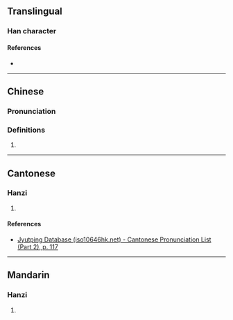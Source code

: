 {{character info}}
==Translingual==

===Han character===
{{Han char|rn=64|rad=手|as=12|sn=15|four=|canj=QBOF|ids=⿰扌祭}}

====References====
* {{Han ref|kx=0449.290|dkj=12579|dj=0800.150|hdz=31948.060|uh=6456|ud=25686}}

----

==Chinese==
{{zh-forms}}

===Pronunciation===
{{zh-pron
|m=摖
|m-s=
|dg=
|c=
|c-t=
|g=
|h=pfs=
|j=
|mb=
|md=
|mn=
|mn-t=
|w=
|x=
|mc=y
|oc=y
|cat=n
}}

===Definitions===
{{zh-hanzi}}

# {{rfdef|zh}}

----

==Cantonese==

===Hanzi===
{{yue-hanzi|jyut=[[cai3]]|y=chai3}}

# {{rfdef|yue|sort=手12}}

====References====
* [http://www.iso10646hk.net/jp/document/download.jsp Jyutping Database (iso10646hk.net) - Cantonese Pronunciation List (Part 2), p. 117]

----

==Mandarin==

===Hanzi===
{{cmn-hanzi|pin=[[qì]] ([[qi4]])|wg=ch'i<sup>4</sup>}}

# {{rfdef|cmn|sort=手12}}